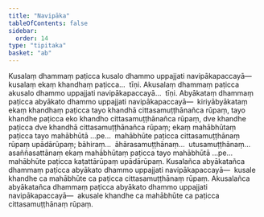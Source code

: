 ```yaml
---
title: "Navipāka"
tableOfContents: false
sidebar:
  order: 14
type: "tipitaka"
basket: "ab"
---
```



<DynamicBreadcrumb />

<Division number="43">

<Paragraph number="234">
Kusalaṃ dhammaṃ paṭicca kusalo dhammo uppajjati navipākapaccayā—  kusalaṃ ekaṃ khandhaṃ paṭicca…  tīṇi.
</Paragraph>

<Paragraph number="235">
Akusalaṃ dhammaṃ paṭicca akusalo dhammo uppajjati navipākapaccayā…  tīṇi.
</Paragraph>

<Paragraph number="236">
Abyākataṃ dhammaṃ paṭicca abyākato dhammo uppajjati navipākapaccayā—  kiriyābyākataṃ ekaṃ khandhaṃ paṭicca tayo khandhā cittasamuṭṭhānañca rūpaṃ, tayo khandhe paṭicca eko khandho cittasamuṭṭhānañca rūpaṃ, dve khandhe paṭicca dve khandhā cittasamuṭṭhānañca rūpaṃ; ekaṃ mahābhūtaṃ paṭicca tayo mahābhūtā …pe…  mahābhūte paṭicca cittasamuṭṭhānaṃ rūpaṃ upādārūpaṃ; bāhiraṃ…  āhārasamuṭṭhānaṃ…  utusamuṭṭhānaṃ…  asaññasattānaṃ ekaṃ mahābhūtaṃ paṭicca tayo mahābhūtā …pe…  mahābhūte paṭicca kaṭattārūpaṃ upādārūpaṃ.
</Paragraph>

<Paragraph number="237">
Kusalañca abyākatañca dhammaṃ paṭicca abyākato dhammo uppajjati navipākapaccayā—  kusale khandhe ca mahābhūte ca paṭicca cittasamuṭṭhānaṃ rūpaṃ.
</Paragraph>

<Paragraph number="238">
Akusalañca abyākatañca dhammaṃ paṭicca abyākato dhammo uppajjati navipākapaccayā—  akusale khandhe ca mahābhūte ca paṭicca cittasamuṭṭhānaṃ rūpaṃ.
</Paragraph>
</Division>